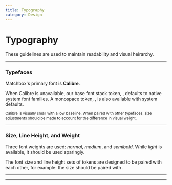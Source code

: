 ```yaml
---
title: Typography
category: Design
---
```



# Typography

These guidelines are used to maintain readability and visual heirarchy.

---

### Typefaces

Matchbox's primary font is **Calibre**.

When Calibre is unavailable, our base font stack token, <Token name='font-family-sans'/>, defaults to native system font families. A monospace token, <Token name='font-family-monospace' />, is also available with system defaults.

<small>
  Calibre is visually small with a low baseline. When paired with other
  typefaces, size adjustments should be made to account for the difference in
  visual weight.
</small>

---

### Size, Line Height, and Weight

Three font weights are used: _normal_, _medium_, and _semibold_. While _light_ is available, it should be used sparingly.

The font size and line height sets of tokens are designed to be paired with each other, for example: the size <Token name='font-size-800' /> should be paired with <Token name='line-height-800' />.

---

<TypographyExplorer />

---

